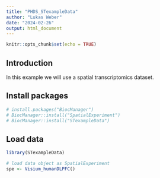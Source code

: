 ```yaml
---
title: "PHDS_STexampleData"
author: "Lukas Weber"
date: "2024-02-26"
output: html_document
---
```


```r
knitr::opts_chunk$set(echo = TRUE)
```


## Introduction

In this example we will use a spatial transcriptomics dataset.


## Install packages

```r
# install.packages("BiocManager")
# BiocManager::install("SpatialExperiment")
# BiocManager::install("STexampleData")
```


## Load data

```r
library(STexampleData)
```

```r
# load data object as SpatialExperiment
spe <- Visium_humanDLPFC()
```
